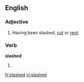 ==English==
===Adjective===
{{en-adj|-}}

#Having been slashed, [[cut]] or [[rent]].


===Verb===
'''slashed'''

#{{past of|[[slash]]}}

[[fr:slashed]]
[[vi:slashed]]